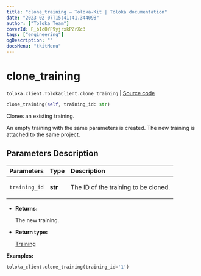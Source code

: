 ```yaml
---
title: "clone_training — Toloka-Kit | Toloka documentation"
date: "2023-02-07T15:41:41.344098"
author: ["Toloka Team"]
coverId: F_bIcOYF9yjrxkPZrXc3
tags: ["engineering"]
ogDescription: ""
docsMenu: "tkitMenu"
---
```


# clone_training
`toloka.client.TolokaClient.clone_training` | [Source code](https://github.com/Toloka/toloka-kit/blob/v1.1.3/src/client/__init__.py#L1802)

```python
clone_training(self, training_id: str)
```

Clones an existing training.

An empty training with the same parameters is created.
The new training is attached to the same project.

## Parameters Description

| Parameters | Type | Description |
| :----------| :----| :-----------|
`training_id`|**str**|<p>The ID of the training to be cloned.</p>

* **Returns:**

  The new training.

* **Return type:**

  [Training](/docs-new/toloka-kit/reference/toloka.client.training.Training)

**Examples:**

```python
toloka_client.clone_training(training_id='1')
```
